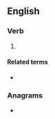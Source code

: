==English==

===Verb===
{{head|en|verb form}}

# {{present participle of|bear fruit|lang=en|nocat=1}}

====Related terms====
* {{l|en|fruit-bearing}}

===Anagrams===
* {{anagrams|en|a=abefgiinrrtu|fruit-bearing}}